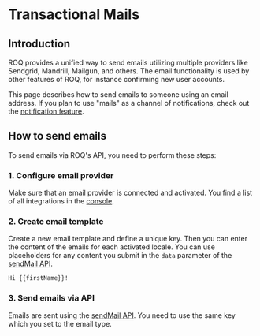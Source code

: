 
# Transactional Mails

## Introduction

ROQ provides a unified way to send emails utilizing multiple providers like Sendgrid, Mandrill, Mailgun, and
others. The email functionality is used by other features of ROQ, for instance confirming new user accounts.

This page describes how to send emails to someone using an email address. If you plan to use "mails" as a channel of
notifications, check out the [notification feature](/notifications).

## How to send emails

To send emails via ROQ's API, you need to perform these steps:

### 1. Configure email provider

Make sure that an email provider is connected and activated. You find a list of all integrations in
the [console](https://console.roq.tech/).

### 2. Create email template

Create a new email template and define a unique key. Then you can enter the content of the emails for each activated
locale. You can use placeholders for
any content you submit in the `data` parameter of the [sendMail API](/api-doc/mails-api#sendmail).

```text
Hi {{firstName}}!
```

### 3. Send emails via API

Emails are sent using the [sendMail API](/api-doc/mails-api#sendmail). You need to use the same key which you set to
the email type.